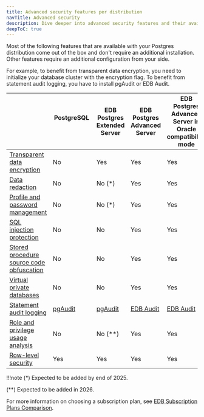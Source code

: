 ```yaml
---
title: Advanced security features per distribution
navTitle: Advanced security
description: Dive deeper into advanced security features and their availability per Postgres distribution.
deepToC: true
---
```


Most of the following features that are available with your Postgres distribution come out of the box and don't require an additional installation. Other features require an additional configuration from your side. 

For example, to benefit from transparent data encryption, you need to initialize your database cluster with the encryption flag. 
To benefit from statement audit logging, you have to install pgAudit or EDB Audit.

|                                                                                                                                                                                     | PostgreSQL &nbsp;&nbsp;&nbsp;&nbsp;&nbsp;&nbsp;&nbsp;&nbsp;&nbsp;&nbsp;&nbsp;&nbsp;&nbsp;&nbsp;&nbsp;&nbsp;&nbsp;&nbsp;&nbsp;&nbsp;&nbsp;&nbsp;&nbsp; | EDB Postgres Extended Server       | EDB Postgres Advanced Server                                                                                                                     | EDB Postgres Advanced Server in Oracle compatibility mode                                                                                        |
|-------------------------------------------------------------------------------------------------------------------------------------------------------------------------------------|-------------------------------------------------------------------------------------------------------------------------------------------------------|------------------------------------|--------------------------------------------------------------------------------------------------------------------------------------------------|--------------------------------------------------------------------------------------------------------------------------------------------------|
| [Transparent data encryption](/tde/latest)                                                                                                                                          | No                                                                                                                                                    | Yes                                | Yes                                                                                                                                              | Yes                                                                                                                                              |
| [Data redaction](/epas/latest/epas_security_guide/05_data_redaction/)                                                                                                               | No                                                                                                                                                    | No (*)                             | Yes                                                                                                                                              | Yes                                                                                                                                              |
| [Profile and password management](/epas/latest/epas_security_guide/04_profile_management/profile_overview/)                                                                         | No                                                                                                                                                    | No (*)                             | Yes                                                                                                                                              | Yes                                                                                                                                              |
| [SQL injection protection](/epas/latest/epas_security_guide/02_protecting_against_sql_injection_attacks/)                                                                           | No                                                                                                                                                    | No                                 | Yes                                                                                                                                              | Yes                                                                                                                                              |
| [Stored procedure source code obfuscation](/epas/latest/epas_security_guide/03_edb_wrap/obfuscating_source_code/)                                                                   | No                                                                                                                                                    | No                                 | Yes                                                                                                                                              | Yes                                                                                                                                              |
| [Virtual private databases](/epas/latest/epas_security_guide/03_virtual_private_database/)                                                                                          | No                                                                                                                                                    | No                                 | Yes                                                                                                                                              | Yes                                                                                                                                              |
| [Statement audit logging](/epas/latest/epas_security_guide/05_edb_audit_logging/02_selecting_sql_statements_to_audit/)                                                              | [pgAudit](/pg_extensions/pgaudit/)                                                                                                                    | [pgAudit](/pg_extensions/pgaudit/) | [EDB Audit](/epas/latest/database_administration/01_configuration_parameters/03_configuration_parameters_by_functionality/07_auditing_settings/) | [EDB Audit](/epas/latest/database_administration/01_configuration_parameters/03_configuration_parameters_by_functionality/07_auditing_settings/) |
| [Role and privilege usage analysis](/epas/latest/reference/oracle_compatibility_reference/epas_compat_bip_guide/03_built-in_packages/10_dbms_privilege_capture/#policy-on-database) | No                                                                                                                                                    | No (**)                            | Yes                                                                                                                                              | Yes                                                                                                                                              |
| [Row-level security](https://www.postgresql.org/docs/current/ddl-rowsecurity.html)                                                                                                  | Yes                                                                                                                                                   | Yes                                | Yes                                                                                                                                              | Yes                                                                                                                                              |

!!!note
   (*) Expected to be added by end of 2025.
   
   (**) Expected to be added in 2026.

For more information on choosing a subscription plan, see [EDB Subscription Plans Comparison](https://www.enterprisedb.com/products/plans-comparison).
